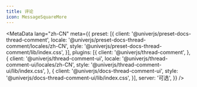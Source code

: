 ```yaml
---
title: 评论
icon: MessageSquareMore
---
```


<MetaData
  lang="zh-CN"
  meta={{
    preset: [{
      client: '@univerjs/preset-docs-thread-comment',
      locale: '@univerjs/preset-docs-thread-comment/locales/zh-CN',
      style: '@univerjs/preset-docs-thread-comment/lib/index.css',
    }],
    plugins: [{
      client: '@univerjs/thread-comment',
    }, {
      client: '@univerjs/thread-comment-ui',
      locale: '@univerjs/thread-comment-ui/locales/zh-CN',
      style: '@univerjs/thread-comment-ui/lib/index.css',
    }, {
      client: '@univerjs/docs-thread-comment-ui',
      style: '@univerjs/docs-thread-comment-ui/lib/index.css',
    }],
    server: '可选',
  }}
/>
